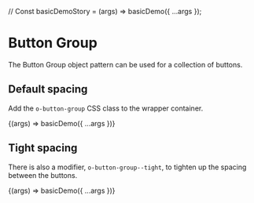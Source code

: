 // Const basicDemoStory = (args) => basicDemo({ ...args });

<Meta title="Objects/Button Group" />

# Button Group

The Button Group object pattern can be used for a collection of buttons.

## Default spacing

Add the `o-button-group` CSS class to the wrapper container.

<Canvas>
  <Story name="Default">{(args) => basicDemo({ ...args })}</Story>
</Canvas>

## Tight spacing

There is also a modifier, `o-button-group--tight`, to tighten up the spacing between the buttons.

<Canvas>
  <Story name="Tight" args={{ class: 'o-button-group--tight' }}>
    {(args) => basicDemo({ ...args })}
  </Story>
</Canvas>
